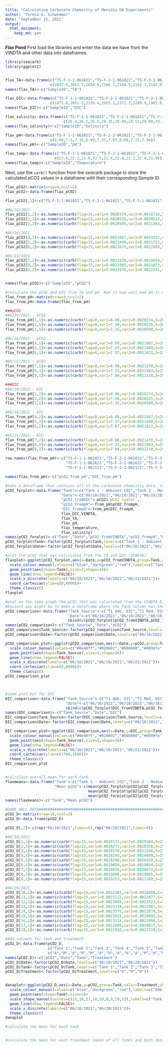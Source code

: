 ```yaml
---
title: "Calculating Carbonate Chemistry of Menidia OA Experiments"
author: "Teresa G. Schwemmer"
date: "September 15, 2021"
output: 
  html_document: 
    keep_md: yes
---
```


**Flax Pond**
First load the libraries and enter the data we have from the VINDTA and other data into dataframes. 
```r
library(seacarb)
library(ggplot2)


flax_TA<-data.frame(c("TS-F-1-1-061021","TS-F-2-1-061021","TS-F-3-1-061021","TS-F-1-1-061621","TS-F-2-1-061621","TS-F-3-1-061621","TS-F-1-1-062121","TS-F-2-1-062121","TS-F-3-1-062121"),
                    c(2037.4,2053.5,2050.0,2106.7,2144.9,2162.3,2147.0,2190.3,2207.0))
names(flax_TA)<-c("SampleID","TA")

flax_DIC<-data.frame(c("TS-F-1-1-061021","TS-F-2-1-061021","TS-F-3-1-061021","TS-F-1-1-061621","TS-F-2-1-061621","TS-F-3-1-061621","TS-F-1-1-062121","TS-F-2-1-062121","TS-F-3-1-062121"),
                    c(1871.4,2051.3,2136.4,1925.2,2172.3,2289.9,1965.9,2187.3,2225.1))
names(flax_DIC)<-c("SampleID","DIC")

flax_salinity<-data.frame(c("TS-F-1-1-061021","TS-F-2-1-061021","TS-F-3-1-061021","TS-F-1-1-061621","TS-F-2-1-061621","TS-F-3-1-061621","TS-F-1-1-062121","TS-F-2-1-062121","TS-F-3-1-062121"),
                          c(26.4,26.5,26.6,28.35,28.46,28.51,28.89,29.18,29.20))
names(flax_salinity)<-c("SampleID","Salinity")

flax_pH<-data.frame(c("TS-F-1-1-061021","TS-F-2-1-061021","TS-F-3-1-061021","TS-F-1-1-061621","TS-F-2-1-061621","TS-F-3-1-061621","TS-F-1-1-062121","TS-F-2-1-062121","TS-F-3-1-062121"),
                    c(8.06,7.5,7.16,8.09,7.37,7.07,8.08,7.31,7.04))
names(flax_pH)<-c("SampleID","pH")

flax_temp<-data.frame(c("TS-F-1-1-061021","TS-F-2-1-061021","TS-F-3-1-061021","TS-F-1-1-061621","TS-F-2-1-061621","TS-F-3-1-061621","TS-F-1-1-062121","TS-F-2-1-062121","TS-F-3-1-062121"),
                      c(22.6,22.2,22.0,22.5,22.4,22.8,22.2,22.4,21.9))
names(flax_temp)<-c("SampleID","Temperature")
```

Next, use the `carb()` function from the *seacarb* package to store the calculated pCO2 values in a dataframe with their corresponding Sample ID. 

```r
flax_pCO2<-matrix(nrow=9,ncol=2)
flax_pCO2<-data.frame(flax_pCO2)

flax_pCO2[,1]<-c("TS-F-1-1-061021","TS-F-2-1-061021","TS-F-3-1-061021","TS-F-1-1-061621","TS-F-2-1-061621","TS-F-3-1-061621","TS-F-1-1-062121","TS-F-2-1-062121","TS-F-3-1-062121")

#06/10/2021
flax_pCO2[1,2]<-as.numeric(carb(flag=15,var1=0.0020374,var2=0.0018714,S=26.4,T=22.6)[9]) #Tank 1
flax_pCO2[2,2]<-as.numeric(carb(flag=15,var1=0.0020535,var2=0.0020513,S=26.5,T=22.2)[9]) #Tank 2
flax_pCO2[3,2]<-as.numeric(carb(flag=15,var1=0.0020500,var2=0.0021364,S=26.6,T=22.0)[9]) #Tank 3

#06/16/2021
flax_pCO2[4,2]<-as.numeric(carb(flag=15,var1=0.0021067,var2=0.0019252,S=28.35,T=22.5)[9]) #Tank 1
flax_pCO2[5,2]<-as.numeric(carb(flag=15,var1=0.0021449,var2=0.0021723,S=28.46,T=22.4)[9]) #Tank 2
flax_pCO2[6,2]<-as.numeric(carb(flag=15,var1=0.0021623,var2=0.0022899,S=28.51,T=22.8)[9]) #Tank 3

#06/21/2021
flax_pCO2[7,2]<-as.numeric(carb(flag=15,var1=0.0021470,var2=0.0019659,S=28.89,T=22.2)[9]) #Tank 1
flax_pCO2[8,2]<-as.numeric(carb(flag=15,var1=0.0021903,var2=0.0021873,S=29.18,T=22.4)[9]) #Tank 2
flax_pCO2[9,2]<-as.numeric(carb(flag=15,var1=0.0022070,var2=0.0022251,S=29.20,T=21.9)[9]) #Tank 3


names(flax_pCO2)<-c("SampleID","pCO2")
```


```r
#calculate the pCO2 and DIC from TA and pH. ALK is now var2 and pH is var1; DIC is result [16] and pCO2 is result [9]; convert DIC to umol/kg by multiplying by 1,000,000
flax_from_pH<-matrix(nrow=9,ncol=2)
flax_from_pH<-data.frame(flax_from_pH)

###pCO2
#06/10/2021 - pCO2
flax_from_pH[1,1]<-as.numeric(carb(flag=8,var1=8.06,var2=0.0020374,S=26.4,T=22.6)[9]) #Tank 1
flax_from_pH[2,1]<-as.numeric(carb(flag=8,var1=7.50,var2=0.0020535,S=26.5,T=22.2)[9]) #Tank 2
flax_from_pH[3,1]<-as.numeric(carb(flag=8,var1=7.16,var2=0.0020500,S=26.6,T=22.0)[9]) #Tank 3

#06/16/2021 - pCO2
flax_from_pH[4,1]<-as.numeric(carb(flag=8,var1=8.09,var2=0.0021067,S=28.35,T=22.5)[9]) #Tank 1
flax_from_pH[5,1]<-as.numeric(carb(flag=8,var1=7.37,var2=0.0021449,S=28.46,T=22.4)[9]) #Tank 2
flax_from_pH[6,1]<-as.numeric(carb(flag=8,var1=7.07,var2=0.0021623,S=28.51,T=22.8)[9]) #Tank 3

#06/21/2021 - pCO2
flax_from_pH[7,1]<-as.numeric(carb(flag=8,var1=8.08,var2=0.0021470,S=28.89,T=22.2)[9]) #Tank 1
flax_from_pH[8,1]<-as.numeric(carb(flag=8,var1=7.31,var2=0.0021943,S=29.18,T=22.4)[9]) #Tank 2
flax_from_pH[9,1]<-as.numeric(carb(flag=8,var1=7.04,var2=0.0022110,S=29.20,T=21.9)[9]) #Tank 3

###DIC
#06/10/2021 - DIC
flax_from_pH[1,2]<-as.numeric(carb(flag=8,var1=8.06,var2=0.0020374,S=26.4,T=22.6)[16])*1000000 #Tank 1
flax_from_pH[2,2]<-as.numeric(carb(flag=8,var1=7.50,var2=0.0020535,S=26.5,T=22.2)[16])*1000000 #Tank 2
flax_from_pH[3,2]<-as.numeric(carb(flag=8,var1=7.16,var2=0.0020500,S=26.6,T=22.0)[16])*1000000 #Tank 3

#06/16/2021 - DIC
flax_from_pH[4,2]<-as.numeric(carb(flag=8,var1=8.09,var2=0.0021067,S=28.35,T=22.5)[16])*1000000 #Tank 1
flax_from_pH[5,2]<-as.numeric(carb(flag=8,var1=7.37,var2=0.0021449,S=28.46,T=22.4)[16])*1000000 #Tank 2
flax_from_pH[6,2]<-as.numeric(carb(flag=8,var1=7.07,var2=0.0021623,S=28.51,T=22.8)[16])*1000000 #Tank 3

#06/21/2021 - DIC
flax_from_pH[7,2]<-as.numeric(carb(flag=8,var1=8.08,var2=0.0021470,S=28.89,T=22.2)[16])*1000000 #Tank 1
flax_from_pH[8,2]<-as.numeric(carb(flag=8,var1=7.31,var2=0.0021943,S=29.18,T=22.4)[16])*1000000 #Tank 2
flax_from_pH[9,2]<-as.numeric(carb(flag=8,var1=7.04,var2=0.0022110,S=29.20,T=21.9)[16])*1000000 #Tank 3

row.names(flax_from_pH)<-c("TS-F-1-1-061021","TS-F-2-1-061021","TS-F-3-1-061021",
                           "TS-F-1-1-061621","TS-F-2-1-061621","TS-F-3-1-061621",
                           "TS-F-1-1-062121","TS-F-2-1-062121","TS-F-3-1-062121")

names(flax_from_pH)<-c("pCO2_from_pH","DIC_from_pH")
```

```r
#make a dataframe that contains all of the carbonate chemistry data, tank numbers (and treatments), and dates.
pCO2_forplot<-data.frame("Tank"<-c("Tank 1 - Ambient CO2","Tank 2 - Medium CO2","Tank 3 - High CO2","Tank 1 - Ambient CO2","Tank 2 - Medium CO2","Tank 3 - High CO2","Tank 1 - Ambient CO2","Tank 2 - Medium CO2","Tank 3 - High CO2"),
                         "Date"<-c("06/10/2021","06/10/2021","06/10/2021","06/16/2021","06/16/2021","06/16/2021","06/21/2021","06/21/2021","06/21/2021"),
                         "pCO2_fromDIC"<-pCO2$`pCO2 (uatm)`,
                         "pCO2_frompH"<-from_pH$pCO2_frompH,
                         "DIC_frompH"<-from_pH$DIC_frompH,
                         flax_DIC_VINDTA,
                         flax_TA,
                         flax_pH,
                         flax_temperature,
                         flax_salinity)
names(pCO2_forplot)<-c("Tank","Date","pCO2_fromVINDTA","pCO2_frompH","DIC_frompH","DIC_fromVINDTA","TA","pH_fromYSI","Temperature","Salinity")
pCO2_forplot$Tank<-factor(pCO2_forplot$Tank,levels=c("Tank 1 - Ambient CO2","Tank 2 - Medium CO2","Tank 3 - High CO2"))
pCO2_forplot$Date<-factor(pCO2_forplot$Date,levels=c("06/10/2021","06/16/2021","06/21/2021"))

#plot the pCO2 that was calculated from the TA and DIC (VINDTA)
flaxplot<-ggplot(pCO2_forplot,aes(x=Date,y=pCO2_fromVINDTA,group=Tank,color=Tank),show.legend=TRUE)+
  scale_colour_manual(values=c("blue","darkgreen","red"),labels=c("Tank 1 - Ambient CO2","Tank 2 - Medium CO2","Tank 3 - High CO2"))+
  geom_point(aes(shape=Tank),size=3,shape=16)+
  geom_line(show.legend=FALSE)+
  scale_x_discrete(labels=c("06/10/2021","06/16/2021","06/21/2021"))+
  coord_cartesian(ylim=c(0,6000))+
  theme_classic()
flaxplot

#plot on the same graph the pCO2 that was calculated from the VINDTA DIC and the pCO2 calculated from TA and pH
#Easiest way might be to make a dataframe where the Tank column has the source of the pCO2 value specified
pCO2_comparison<-data.frame("Tank_Source"<-c("T1 Amb, DIC","T2 Med, DIC","T3 Hi, DIC","T1 Amb, DIC","T2 Med, DIC","T3 Hi, DIC","T1 Amb, DIC","T2 Med, DIC","T3 Hi, DIC","T1 Amb, pH","T2 Med, pH","T3 Hi, pH","T1 Amb, pH","T2 Med, pH","T3 Hi, pH","T1 Amb, pH","T2 Med, pH","T3 Hi, pH"),
                            "Date"<-c("06/10/2021","06/10/2021","06/10/2021","06/16/2021","06/16/2021","06/16/2021","06/21/2021","06/21/2021","06/21/2021","06/10/2021","06/10/2021","06/10/2021","06/16/2021","06/16/2021","06/16/2021","06/21/2021","06/21/2021","06/21/2021"),
                            cbind(c(pCO2_forplot$pCO2_fromVINDTA,pCO2_forplot$pCO2_frompH)))
names(pCO2_comparison)<-c("Tank_Source","Date","pCO2")
pCO2_comparison$Tank_Source<-factor(pCO2_comparison$Tank_Source,levels=c("T1 Amb, DIC","T2 Med, DIC","T3 Hi, DIC","T1 Amb, pH","T2 Med, pH","T3 Hi, pH"))
pCO2_comparison$Date<-factor(pCO2_comparison$Date,levels=c("06/10/2021","06/16/2021","06/21/2021"))

pCO2_comparison_plot<-ggplot(pCO2_comparison,aes(x=Date,y=pCO2,group=Tank_Source,color=Tank_Source),show.legend=TRUE)+
  scale_colour_manual(values=c("#0e40ff","#028602","#D00000","#8099fe","#7fce7f","#E1a4a4"),labels=c("T1 Amb, DIC","T2 Med, DIC","T3 Hi, DIC","T1 Amb, pH","T2 Med, pH","T3 Hi, pH"))+
  geom_point(aes(shape=Tank_Source),size=3,shape=16)+
  geom_line(show.legend=FALSE)+
  scale_x_discrete(labels=c("06/10/2021","06/16/2021","06/21/2021"))+
  coord_cartesian(ylim=c(0,6000))+
  theme_classic()
pCO2_comparison_plot



#same plot but for DIC
DIC_comparison<-data.frame("Tank_Source"<-c("T1 Amb, DIC","T2 Med, DIC","T3 Hi, DIC","T1 Amb, DIC","T2 Med, DIC","T3 Hi, DIC","T1 Amb, DIC","T2 Med, DIC","T3 Hi, DIC","T1 Amb, pH","T2 Med, pH","T3 Hi, pH","T1 Amb, pH","T2 Med, pH","T3 Hi, pH","T1 Amb, pH","T2 Med, pH","T3 Hi, pH"),
                           "Date"<-c("06/10/2021","06/10/2021","06/10/2021","06/16/2021","06/16/2021","06/16/2021","06/21/2021","06/21/2021","06/21/2021","06/10/2021","06/10/2021","06/10/2021","06/16/2021","06/16/2021","06/16/2021","06/21/2021","06/21/2021","06/21/2021"),
                           cbind(c(pCO2_forplot$DIC_fromVINDTA,pCO2_forplot$DIC_frompH)))
names(DIC_comparison)<-c("Tank_Source","Date","DIC")
DIC_comparison$Tank_Source<-factor(DIC_comparison$Tank_Source,levels=c("T1 Amb, DIC","T2 Med, DIC","T3 Hi, DIC","T1 Amb, pH","T2 Med, pH","T3 Hi, pH"))
DIC_comparison$Date<-factor(DIC_comparison$Date,levels=c("06/10/2021","06/16/2021","06/21/2021"))

DIC_comparison_plot<-ggplot(DIC_comparison,aes(x=Date,y=DIC,group=Tank_Source,color=Tank_Source),show.legend=TRUE)+
  scale_colour_manual(values=c("#0e40ff","#028602","#D00000","#8099fe","#7fce7f","#E1a4a4"),labels=c("T1 Amb, DIC","T2 Med, DIC","T3 Hi, DIC","T1 Amb, pH","T2 Med, pH","T3 Hi, pH"))+
  geom_point(aes(shape=Tank_Source),size=3,shape=16)+
  geom_line(show.legend=FALSE)+
  scale_x_discrete(labels=c("06/10/2021","06/16/2021","06/21/2021"))+
  coord_cartesian(ylim=c(1700,2500))+
  theme_classic()
DIC_comparison_plot


#calculate overall mean for each tank
flaxmeans<-data.frame("Tank"<-c("Tank 1 - Ambient CO2","Tank 2 - Medium CO2","Tank 3 - High CO2"),
                      "Mean pCO2"<-c(mean(pCO2_forplot$pCO2[pCO2_forplot$Tank=="Tank 1 - Ambient CO2"]),
                                     mean(pCO2_forplot$pCO2[pCO2_forplot$Tank=="Tank 2 - Medium CO2"]),
                                     mean(pCO2_forplot$pCO2[pCO2_forplot$Tank=="Tank 3 - High CO2"])))
names(flaxmeans)<-c("Tank","Mean pCO2")

#DANA HALL DATA########################################################################################################################
pCO2_D<-matrix(nrow=18,ncol=2)
pCO2_D<-data.frame(pCO2_D)

pCO2_D[,2]<-c(rep("06/10/2021",times=9),rep("06/20/2021",times=9))

#06/10/2021
pCO2_D[1,1]<-as.numeric(carb(flag=15,var1=0.0020172,var2=0.0019104,S=25.58,T=23.4)[9]) #Tank 1
pCO2_D[2,1]<-as.numeric(carb(flag=15,var1=0.0020271,var2=0.0020358,S=25.54,T=23.5)[9]) #Tank 2
pCO2_D[3,1]<-as.numeric(carb(flag=15,var1=0.0020270,var2=0.0021248,S=25.47,T=23.8)[9]) #Tank 3
pCO2_D[4,1]<-as.numeric(carb(flag=15,var1=0.0020245,var2=0.0019609,S=25.80,T=23.7)[9]) #Tank 4
pCO2_D[5,1]<-as.numeric(carb(flag=15,var1=0.0020290,var2=0.0020458,S=25.71,T=23.6)[9]) #Tank 5
pCO2_D[6,1]<-as.numeric(carb(flag=15,var1=0.0020059,var2=0.0019054,S=25.49,T=23.9)[9]) #Tank 6
pCO2_D[7,1]<-as.numeric(carb(flag=15,var1=0.0020078,var2=0.0020672,S=25.38,T=23.9)[9]) #Tank 7
pCO2_D[8,1]<-as.numeric(carb(flag=15,var1=0.0019886,var2=0.0019085,S=25.20,T=23.9)[9]) #Tank 8
pCO2_D[9,1]<-as.numeric(carb(flag=15,var1=0.0020253,var2=0.0021160,S=25.47,T=23.6)[9]) #Tank 9

#06/20/2021
pCO2_D[10,1]<-as.numeric(carb(flag=15,var1=0.0022581,var2=0.0020480,S=29.70,T=23.8)[9]) #Tank 1
pCO2_D[11,1]<-as.numeric(carb(flag=15,var1=0.0023122,var2=0.0022477,S=29.61,T=24.0)[9]) #Tank 2
pCO2_D[12,1]<-as.numeric(carb(flag=15,var1=0.0023058,var2=0.0023523,S=30.07,T=23.8)[9]) #Tank 3
pCO2_D[13,1]<-as.numeric(carb(flag=15,var1=0.0023154,var2=0.0022967,S=30.33,T=24.0)[9]) #Tank 4
pCO2_D[14,1]<-as.numeric(carb(flag=15,var1=0.0023575,var2=0.0022874,S=30.79,T=23.8)[9]) #Tank 5
pCO2_D[15,1]<-as.numeric(carb(flag=15,var1=0.0022815,var2=0.0020992,S=29.92,T=23.8)[9]) #Tank 6
pCO2_D[16,1]<-as.numeric(carb(flag=15,var1=0.0023114,var2=0.0023990,S=30.14,T=24.0)[9]) #Tank 7
pCO2_D[17,1]<-as.numeric(carb(flag=15,var1=0.0022605,var2=0.0020627,S=29.53,T=23.9)[9]) #Tank 8
pCO2_D[18,1]<-as.numeric(carb(flag=15,var1=0.0022938,var2=0.0023339,S=29.79,T=23.8)[9]) #Tank 9

#Add columns for tank and treatment
pCO2_D<-data.frame(pCO2_D,
                   c("Tank 1","Tank 2","Tank 3","Tank 4","Tank 5","Tank 6","Tank 7","Tank 8","Tank 9","Tank 1","Tank 2","Tank 3","Tank 4","Tank 5","Tank 6","Tank 7","Tank 8","Tank 9"),
                   c("A","M","H","M","M","A","H","A","H","A","M","H","M","M","A","H","A","H"))
names(pCO2_D)<-c("pCO2","Date","Tank","Treatment")
pCO2_D$Date<-factor(pCO2_D$Date,levels=c("06/10/2021","06/20/2021"))
pCO2_D$Tank<-factor(pCO2_D$Tank,levels=c("Tank 1","Tank 2","Tank 3","Tank 4","Tank 5","Tank 6","Tank 7","Tank 8","Tank 9"))
pCO2_D$Treatment<-factor(pCO2_D$Treatment,levels=c("A","M","H"))


danaplot<-ggplot(pCO2_D,aes(x=Date,y=pCO2,group=Tank,color=Treatment,shape=Tank),show.legend=TRUE)+
  scale_colour_manual(values=c("blue","darkgreen","red"),labels=c("Ambient CO2","Medium CO2","High CO2"))+
  geom_point(aes(shape=Tank),size=3)+
  scale_shape_manual(values=c(15,16,17,18,20,8,9,10,12),labels=c("Tank 1","Tank 2","Tank 3","Tank 4","Tank 5","Tank 6","Tank 7","Tank 8","Tank 9"))+
  geom_line(show.legend=FALSE)+
  scale_x_discrete(labels=c("06/10/2021","06/20/2021"))+
  theme_classic()
danaplot

#calculate the mean for each tank


#calculate the mean for each treatment (mean of all tanks and both dates, 6 data point per treatment)


```
